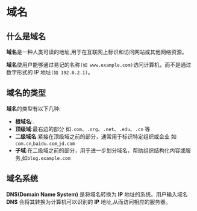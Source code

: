 # 域名

## 什么是域名

**域名**是一种人类可读的地址,用于在互联网上标识和访问网站或其他网络资源。

**域名**使用户能够通过易记的名称`(如 www.example.com)`访问计算机，而不是通过数字形式的 IP 地址`(如 192.0.2.1)`。

## 域名的类型

**域名**的类型有以下几种:

- **根域名**:`.`
- **顶级域**:最右边的部分 如`.com`、`.org`、`.net`、`.edu`、`.cn` 等
- **二级域名**:紧接在顶级域之前的部分，通常用于标识特定组织或企业 如`com.cn`,`baidu.com`,`jd.com`
- **子域**:在二级域之前的部分，用于进一步划分域名，帮助组织结构化内容或服务,如`blog.example.com`

## 域名系统

**DNS(Domain Name System)** 是将域名转换为 **IP** 地址的系统。用户输入域名 **DNS** 会将其转换为计算机可以识别的 **IP** 地址,从而访问相应的服务器。
